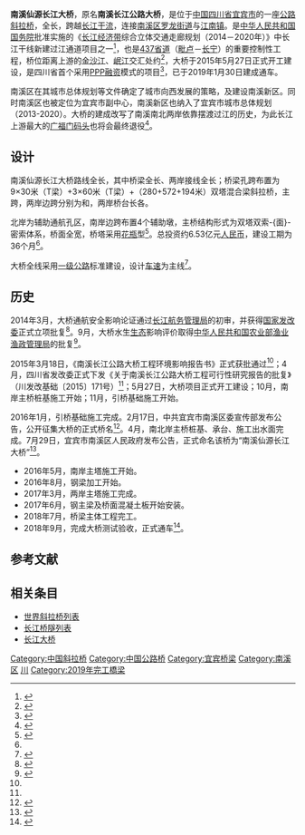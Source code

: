 {{distinguish|南溪长江大桥}}
{{noteTA
|G1=地名
|1=zh-hans:斜拉桥;zh-hk:斜拉橋;zh-tw:斜張橋;}}
{{Infobox bridge
|image            =
|image_size    = 270
|caption          = 
|bridge_name = 南溪仙源长江大桥
|native_name  = 
|native_name_lang= 
|official_name = 
|other_name   = 
|locale             = {{flagicon|CHN}} [[四川省|四川省]][[宜宾市|宜宾市]][[南溪区|南溪区]]
|carries            = {{中国省道名|437|P=四川}}
|crosses           = [[长江|长江]]
|owner            = 南溪区恒通交通投资有限公司<br>南溪区交通运输局
|maint             = 
|designer        = 
|engineering   = 
|architect        = 
|material         = 
|design            = [[斜拉桥|斜拉桥]]
|mainspan       = {{convert|572|m|0}}
|spans             = 
|length            = {{convert|1508|m|0}}
|width             = {{convert|28.5|m|0}}
|height            = {{convert|189|m|0}}
|below             = 
|coordinates    = {{Coord|28.808364|104.963689|type:landmark_region:CN|display=inline,title}}
|builder           = 四川公路桥梁建设集团有限公司
|fabricator       =
|begin             = 2015年5月27日
|complete       = 2019年1月30日
|open              = 2019年1月30日
|cost                = 6.53亿元[[人民币|人民币]]
|traffic             = 
|toll                 = 
|preceded       = [[南溪长江大桥|南溪长江大桥]]
|followed        = [[江安长江大桥|江安长江大桥]]
|extra              = 
}}
'''南溪仙源长江大桥'''，原名'''南溪长江公路大桥'''，是位于[[中国|中国]][[四川省|四川省]][[宜宾市|宜宾市]]的一座[[公路|公路]][[斜拉桥|斜拉桥]]，全长{{convert|1508|m|0}}，跨越[[长江|长江]][[干流|干流]]，连接[[南溪区|南溪区]][[罗龙街道|罗龙街道]]与[[江南镇_(宜宾市)|江南镇]]。是[[中华人民共和国国务院|中华人民共和国国务院]]批准实施的《[[长江经济带|长江经济带]]综合立体交通走廊规划（2014－2020年）》中长江干线新建过江通道项目之一<ref name="kaigong">{{cite web|url=http://www.zgnx.gov.cn/news/nanxiyaowen/nxkx/11740/150563.jhtml|title=南溪长江公路大桥5月27日正式开工建设 预计2018年建成通车|date=2015-05-27|publisher=南溪·新闻|access-date=2016-04-28|archive-url=https://web.archive.org/web/20161006083435/http://www.zgnx.gov.cn/news/nanxiyaowen/nxkx/11740/150563.jhtml|archive-date=2016-10-06|dead-url=yes}}</ref>，也是[[437省道_(四川)|437省道]]（[[毗卢|毗卢]]－[[长宁县|长宁]]）的重要控制性工程，桥位距离上游的[[金沙江|金沙江]]、[[岷江|岷江]]交汇处约{{convert|42|km|1}}<ref name="huanping">{{cite web|url=http://www.zgnx.gov.cn/news/nanxiyaowen/nxkx/11740/109139.jhtml|title=南溪长江公路大桥环评已通过|date=2015-03-25|publisher=南溪·新闻|access-date=2016-04-28|archive-url=https://web.archive.org/web/20161006083433/http://www.zgnx.gov.cn/news/nanxiyaowen/nxkx/11740/109139.jhtml|archive-date=2016-10-06|dead-url=yes}}</ref>，大桥于2015年5月27日正式开工建设，是四川省首个采用[[PPP|PPP]][[融资|融资]]模式的项目<ref>{{cite news|author1=李春雨|title=期盼数十年 宜宾南溪长江公路大桥今日正式开建|url=http://scnews.newssc.org/system/20150527/000567441.html|accessdate=2016-04-28|publisher=四川新闻网|date=2015-05-27|archive-date=2016-08-12|archive-url=https://web.archive.org/web/20160812040914/http://scnews.newssc.org/system/20150527/000567441.html|dead-url=no}}</ref>，已于2019年1月30日建成通车。

南溪区在其城市总体规划等文件确定了城市向西发展的策略，及建设南溪新区。同时南溪区也被定位为宜宾市副中心，南溪新区也纳入了宜宾市城市总体规划（2013-2020）。大桥的建成改写了南溪南北两岸依靠摆渡过江的历史，为此长江上游最大的[[广福门码头|广福门码头]]也将会最终退役<ref>{{cite news|author1=李春雨|title=宜宾南溪将建新长江大桥 长江上游最大客运渡口将退役|url=http://scnews.newssc.org/system/20150522/000566325.html?k=1|accessdate=2016-04-28|publisher=四川新闻网|date=2015-05-22|archive-date=2016-08-12|archive-url=https://web.archive.org/web/20160812052025/http://scnews.newssc.org/system/20150522/000566325.html?k=1|dead-url=yes}}</ref>。

== 设计 ==
南溪仙源长江大桥路线全长{{convert|2100|m|0}}，其中桥梁全长{{convert|1508|m|0}}、两岸接线全长{{convert|592|m|0}}；桥梁孔跨布置为9×30米（T梁）+3×60米（T梁）+（280+572+194米）双塔混合梁斜拉桥，主跨{{convert|572|m|0}}，两岸边跨分别为{{convert|280|m|0}}和{{convert|194|m|0}}，两岸桥台长各{{convert|6|m|0}}。

北岸为辅助通航孔区，南岸边跨布置4个辅助墩，主桥结构形式为双塔双索-{面}-密索体系，桥面全宽{{convert|30.5|m|0}}，桥塔采用[[花瓶|花瓶]]型<ref name="zhudun">{{cite web|url=http://www.zgnx.gov.cn/news/nanxiyaowen/nxkx/11740/333759.jhtml|title=南溪长江公路大桥主墩承台一期浇筑完成|date=2016-03-28|publisher=南溪·新闻|access-date=2016-04-28|archive-url=https://web.archive.org/web/20161006083429/http://www.zgnx.gov.cn/news/nanxiyaowen/nxkx/11740/333759.jhtml|archive-date=2016-10-06|dead-url=yes}}</ref>。总投资约6.53亿元[[人民币|人民币]]，建设工期为36个月<ref name="huanping"/>。

大桥全线采用[[一级公路|一级公路]]标准建设，设计[[车速|车速]]为主线{{convert|60|km/h|1}}<ref name="keyan">{{cite web|url=http://www.zgnx.gov.cn/news/nanxiyaowen/nxkx/11740/113500.jhtml|title=南溪长江公路大桥喜获省发改委可研批复|date=2015-04-02|publisher=南溪·新闻|access-date=2016-04-28|archive-url=https://web.archive.org/web/20161006081859/http://www.zgnx.gov.cn/news/nanxiyaowen/nxkx/11740/113500.jhtml|archive-date=2016-10-06|dead-url=yes}}</ref>。

== 历史 ==
2014年3月，大桥通航安全影响论证通过[[长江航务管理局|长江航务管理局]]的初审，并获得[[国家发改委|国家发改委]]正式立项批复<ref>{{cite web|url=http://www.zgnx.gov.cn/news/nanxiyaowen/mtknx/50478.jhtml|title=宜宾南溪长江大桥获国家发改委立项批复|date=2014-03-20|publisher=南溪·新闻|access-date=2016-04-28|archive-url=https://web.archive.org/web/20181003112035/http://www.zgnx.gov.cn/news/nanxiyaowen/mtknx/50478.jhtml|archive-date=2018-10-03|dead-url=yes}}</ref>。9月，大桥水生[[生态|生态]]影响评价取得[[中华人民共和国农业部|中华人民共和国农业部]][[渔业渔政管理局|渔业渔政管理局]]的批复<ref>{{cite web|url=http://www.zgnx.gov.cn/news/nanxiyaowen/bmdt/78820.jhtml|title=南溪区长江大桥建设已通过农业部批复|date=2014-09-22|publisher=南溪·新闻|access-date=2016-04-28|archive-url=https://web.archive.org/web/20161006072050/http://www.zgnx.gov.cn/news/nanxiyaowen/bmdt/78820.jhtml|archive-date=2016-10-06|dead-url=yes}}</ref>。

2015年3月18日，《南溪长江公路大桥工程环境影响报告书》正式获批通过<ref name="huanping"/>；4月，四川省发改委正式下发《关于南溪长江公路大桥工程可行性研究报告的批复》（川发改基础〔2015〕171号）<ref name="keyan"/>；5月27日，大桥项目正式开工建设；10月，南岸主桥桩基施工开始；11月，引桥基础施工开始。

2016年1月，引桥基础施工完成。2月17日，中共宜宾市南溪区委宣传部发布公告，公开征集大桥的正式桥名<ref>{{cite web|url=http://www.zgnx.gov.cn/gov/zwgk/tongzhigonggao/11740/309339.jhtml|title=宜宾南溪长江公路大桥（暂名）桥名征集公告|date=2016-02-17|publisher=南溪·政务|access-date=2016-04-28|archive-url=https://web.archive.org/web/20161006083427/http://www.zgnx.gov.cn/gov/zwgk/tongzhigonggao/11740/309339.jhtml|archive-date=2016-10-06|dead-url=yes}}</ref>。4月，南北岸主桥桩基、承台、施工出水面完成。7月29日，宜宾市南溪区人民政府发布公告，正式命名该桥为“南溪仙源长江大桥”<ref>{{cite web|url=http://www.chuannan.cn/hot/20160730_22008.html|title=南溪在建的那座长江大桥名字终于确定了，它叫这个……|date=2016-07-30|publisher=川南网|accessdate=2016-12-05|archive-date=2018-09-29|archive-url=https://web.archive.org/web/20180929212405/http://www.chuannan.cn/hot/20160730_22008.html|dead-url=no}}</ref>。

* 2016年5月，南岸主塔施工开始。
* 2016年8月，钢梁加工开始。
* 2017年3月，两岸主塔施工完成。
* 2017年6月，钢主梁及桥面混凝土板开始安装。
* 2018年7月，桥梁主体工程完工。
* 2018年9月，完成大桥测试验收，正式通车<ref>{{cite web|url=http://www.zgnx.gov.cn/news/nanxiyaowen/nxkx/11740/250679.jhtml|title=南溪长江公路大桥施工火热|date=2015-10-30|publisher=南溪·新闻|access-date=2016-04-28|archive-url=https://web.archive.org/web/20181003112004/http://www.zgnx.gov.cn/news/nanxiyaowen/nxkx/11740/250679.jhtml|archive-date=2018-10-03|dead-url=yes}}</ref>。

==参考文献==
{{reflist|}}

==相关条目==
*[[世界斜拉桥列表|世界斜拉桥列表]]
*[[长江桥隧列表|长江桥隧列表]]
*[[长江大桥|长江大桥]]

{{Crossings navbox
|structure = [[长江桥隧列表|桥梁与隧道]]
|place = [[长江|长江]]
|bridge = 南溪仙源长江大桥
|bridge signs = {{中国省道名|437|P=四川}}
|upstream = [[南溪长江大桥|南溪长江大桥]]
|upstream signs = {{China Expwy Name|G93}}
|downstream = [[江安长江大桥|江安长江大桥]]
|downstream signs = 四车道公路
}}

{{DEFAULTSORT:N}}
[[Category:中国斜拉桥|Category:中国斜拉桥]]
[[Category:中国公路桥|Category:中国公路桥]]
[[Category:宜宾桥梁|Category:宜宾桥梁]]
[[Category:南溪区|Category:南溪区]]

[[Category:长江大桥|川]]
[[Category:2019年完工橋梁|Category:2019年完工橋梁]]